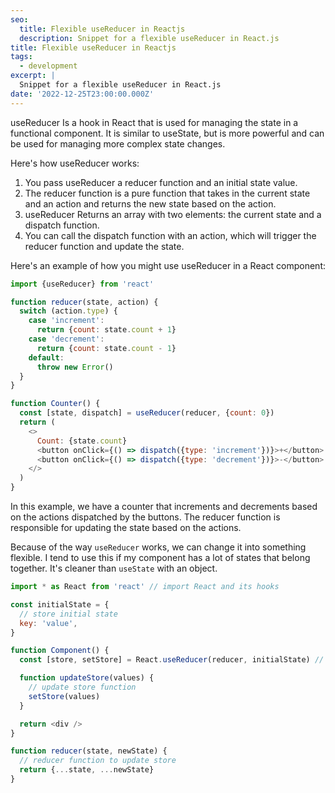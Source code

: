 ```yaml
---
seo:
  title: Flexible useReducer in Reactjs
  description: Snippet for a flexible useReducer in React.js
title: Flexible useReducer in Reactjs
tags:
  - development
excerpt: |
  Snippet for a flexible useReducer in React.js
date: '2022-12-25T23:00:00.000Z'
---
```


useReducer Is a hook in React that is used for managing the state in a
functional component. It is similar to useState, but is more powerful and can be
used for managing more complex state changes.

Here's how useReducer works:

1. You pass useReducer a reducer function and an initial state value.
2. The reducer function is a pure function that takes in the current state and
   an action and returns the new state based on the action.
3. useReducer Returns an array with two elements: the current state and a
   dispatch function.
4. You can call the dispatch function with an action, which will trigger the
   reducer function and update the state.

Here's an example of how you might use useReducer in a React component:

```javascript
import {useReducer} from 'react'

function reducer(state, action) {
  switch (action.type) {
    case 'increment':
      return {count: state.count + 1}
    case 'decrement':
      return {count: state.count - 1}
    default:
      throw new Error()
  }
}

function Counter() {
  const [state, dispatch] = useReducer(reducer, {count: 0})
  return (
    <>
      Count: {state.count}
      <button onClick={() => dispatch({type: 'increment'})}>+</button>
      <button onClick={() => dispatch({type: 'decrement'})}>-</button>
    </>
  )
}
```

In this example, we have a counter that increments and decrements based on the
actions dispatched by the buttons. The reducer function is responsible for
updating the state based on the actions.

Because of the way `useReducer` works, we can change it into something flexible.
I tend to use this if my component has a lot of states that belong together.
It's cleaner than `useState` with an object.

```javascript
import * as React from 'react' // import React and its hooks

const initialState = {
  // store initial state
  key: 'value',
}

function Component() {
  const [store, setStore] = React.useReducer(reducer, initialState) // useReducer hook

  function updateStore(values) {
    // update store function
    setStore(values)
  }

  return <div />
}

function reducer(state, newState) {
  // reducer function to update store
  return {...state, ...newState}
}
```
